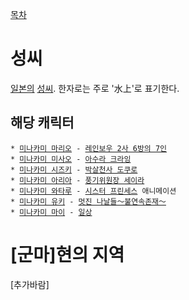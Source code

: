 [[목차]]

= 성씨 =
[[일본]]의 [[성씨]]. 한자로는 주로 '水上'로 표기한다.

== 해당 캐릭터 ==
 * [[미나카미 마리오]] - [[레인보우 2사 6방의 7인]]  
 * [[미나카미 미사오]] - [[아수라 크라잉]]
 * [[미나카미 시즈키]] - [[박살천사 도쿠로]]
 * [[미나카미 아리아]] - [[풍기위원장 세이라]]
 * [[미나카미 와타루]] - [[시스터 프린세스]] 애니메이션
 * [[미나카미 유키]] - [[멋진 나날들～불연속존재～]]
 * [[미나카미 마이]] - [[일상(만화)|일상]]

= [군마]현의 지역 =
[추가바람]
